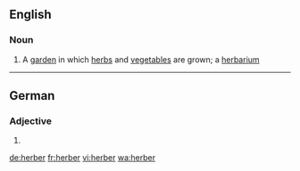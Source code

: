 ==English==

===Noun===
{{en-noun}}

# {{context|rare|lang=en}} A [[garden]] in which [[herb]]s and [[vegetable]]s are grown; a [[herbarium]]

----

==German==

===Adjective===
{{head|de|adjective form}}

# {{inflected form of|herb|lang=de}}

[[de:herber]]
[[fr:herber]]
[[vi:herber]]
[[wa:herber]]